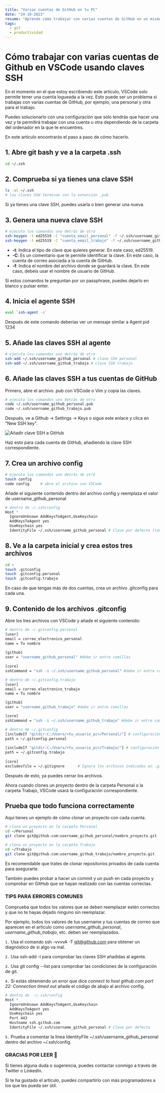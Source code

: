 ```yaml
---
title: "Varias cuentas de GitHub en tu PC"
date: "24-10-2023"
resume: "Aprende cómo trabajar con varias cuentas de GitHub en un mismo equipo de forma ágil."
tags:
  - git
  - productividad
---
```


# Cómo trabajar con varias cuentas de Github en VSCode usando claves SSH

En el momento en el que estoy escribiendo este artículo, VSCode solo permite tener una cuenta logueada a la vez. Esto puede ser un problema si trabajas con varias cuentas de GitHub, por ejemplo, una personal y otra para el trabajo.

Puedes solucionarlo con una configuración que sólo tendrás que hacer una vez y te permitirá trabajar con una cuenta u otra dependiendo de la carpeta del ordenador en la que te encuentres.

En este artículo encontrarás el paso a paso de cómo hacerlo.

## 1. Abre git bash y ve a la carpeta .ssh
```bash
cd ~/.ssh
```

## 2. Comprueba si ya tienes una clave SSH
```bash
ls -al ~/.ssh
# las claves SSH terminan con la extensión .pub
```
Si ya tienes una clave SSH, puedes usarla o bien generar una nueva.

## 3. Genera una nueva clave SSH
```bash
# ejecuta los comandos uno detrás de otro
ssh-keygen -t ed25519 -C "cuenta_email_personal" -f ~/.ssh/username_github_personal
ssh-keygen -t ed25519 -C "cuenta_email_trabajo" -f ~/.ssh/username_github_trabajo
```

- **-t**: Indica el tipo de clave que quieres generar. En este caso, ed25519.
- **-C**: Es un comentario que te permite identificar la clave. En este caso, la cuenta de correo asociada a la cuenta de GitHub.
- **-f**: Indica el nombre del archivo donde se guardará la clave. En este caso, debeis usar el nombre de usuario de GitHub.

Si estos comandos te preguntan por un <Inline>passphrase</Inline>, puedes dejarlo en blanco y pulsar enter.

## 4. Inicia el agente SSH

```bash
eval `ssh-agent -s`
```

Después de este comando deberías ver un mensaje similar a <Inline>Agent pid 1234</Inline>

## 5. Añade las claves SSH al agente
```bash
# ejecuta los comandos uno detrás de otro
ssh-add ~/.ssh/username_github_personal # clave SSH personal
ssh-add ~/.ssh/username_github_trabajo # clave SSH trabajo
```

## 6. Añade las claves SSH a tus cuentas de GitHub

Primero, abre el archivo .pub con VSCode o Vim y copia las claves.

```bash
# ejecuta los comandos uno detrás de otro
code ~/.ssh/username_github_personal.pub
code ~/.ssh/username_github_trabajo.pub
```

Después, ve a <Inline>Github → Settings → Keys</Inline> o sigue <Link href="https://github.com/settings/keys">este enlace</Link> y clica en "New SSH key".

<Image src="/images/github-addkey.png" alt="Añadir clave SSH a GitHub" />

Haz esto para cada cuenta de GitHub, añadiendo la clave SSH correspondiente.

## 7. Crea un archivo <Inline>config</Inline>

```bash
# ejecuta los comandos uno detrás de otro
touch config
code config     # abre el archivo con VSCode
```

Añade el siguiente contenido dentro del archivo <Inline>config</Inline> y reemplaza el valor de <Inline>username_github_personal</Inline>

```bash
# dentro de ~/.ssh/config
Host *
  IgnoreUnknown AddKeysToAgent,UseKeychain
  AddKeysToAgent yes
  UseKeychain yes
  IdentityFile ~/.ssh/username_github_personal # Clave por defecto (también puedes usar la del trabajo)
```

## 8. Ve a la carpeta inicial y crea estos tres archivos

```bash
cd ~
touch .gitconfig
touch .gitconfig.personal
touch .gitconfig.trabajo
```

En caso de que tengas más de dos cuentas, crea un archivo .gitconfig para cada una.

## 9. Contenido de los archivos .gitconfig

Abre los tres archivos con VSCode y añade el siguiente contenido:

```bash
# dentro de ~/.gitconfig.personal
[user]
email = correo_electronico_personal
name = Tu nombre
 
[github]
user = "username_github_personal" #debe ir entre comillas
 
[core]
sshCommand = "ssh -i ~/.ssh/username_github_personal" #debe ir entre comillas
```

```bash
# dentro de ~/.gitconfig.trabajo
[user]
email = correo_electronico_trabajo
name = Tu nombre

[github]
user = "username_github_trabajo" #debe ir entre comillas

[core]
sshCommand = "ssh -i ~/.ssh/username_github_trabajo" #debe ir entre comillas
```

```bash
# dentro de ~/.gitconfig
[includeIf "gitdir:C:/Users/<tu_usuario_pc>/Personal/"] # configuración personal para todos los proyectos en Personal/
path = ~/.gitconfig.personal
 
[includeIf "gitdir:C:/Users/<tu_usuario_pc>/Trabajo/"] # configuración de trabajo para todos los proyectos en Trabajo/
path = ~/.gitconfig.trabajo
 
[core]
excludesfile = ~/.gitignore      # Ignora los archivos indicados en .gitignore
```

Después de esto, ya puedes cerrar los archivos.

Ahora cuando clones un proyecto dentro de la carpeta <Inline>Personal</Inline> o la carpeta <Inline>Trabajo</Inline>, VSCode usará la configuración correspondiente.

## Prueba que todo funciona correctamente

Aquí tienes un ejemplo de cómo clonar un proyecto con cada cuenta.

```bash
# clona un proyecto en la carpeta Personal
cd ~/Personal
git clone git@github.com:username_github_personal/nombre_proyecto.git

# clona un proyecto en la carpeta Trabajo
cd ~/Trabajo
git clone git@github.com:username_github_trabajo/nombre_proyecto.git
```

Es recomendable que trates de clonar repositorios privados de cada cuenta para asegurarte.

También puedes probar a hacer un commit y un push en cada proyecto y comprobar en GitHub que se hayan realizado con las cuentas correctas.

### TIPS PARA ERRORES COMUNES

Comprueba que todos los valores que se deben reemplazar estén correctos y que no te hayas dejado ninguno sin reemplazar.

Por ejemplo, todos los valores de tus username y tus cuentas de correo que aparecen en el artículo como *username_github_personal*, *username_github_trabajo*, etc. deben ser reemplazados.

`1.` Usa el comando <Inline>ssh -vvvvA -T git@github.com</Inline> para obtener un diagnóstico de si algo va mal.

`2.` Usa <Inline>ssh-add -l</Inline> para comprobar las claves SSH añadidas al agente.

`3.` Usa <Inline>git config --list</Inline> para comprobar las condiciones de la configuración de git.

`4.` Si estás obteniendo un error que dice *connect to host github.com port 22: Connection timed out* añade el código de abajo al archivo config.

```bash
# dentro de  ~/.ssh/config
Host *
  IgnoreUnknown AddKeysToAgent,UseKeychain
  AddKeysToAgent yes
  UseKeychain yes
  Port 443
  Hostname ssh.github.com
  IdentityFile ~/.ssh/username_github_personal # Clave por defecto
```

`5.` Prueba a comentar la línea <Inline>IdentityFile ~/.ssh/username_github_personal</Inline> dentro del archivo ~/.ssh/config.

### GRACIAS POR LEER 🥳

Si tienes alguna duda o sugerencia, puedes contactar conmigo a través de <Link href="https://twitter.com/noeldev_">Twitter</Link> o <Link href="https://www.linkedin.com/in/nlopezmo/">LinkedIn</Link>.

Si te ha gustado el artículo, puedes compartirlo con más programadores a los que les pueda ser útil.